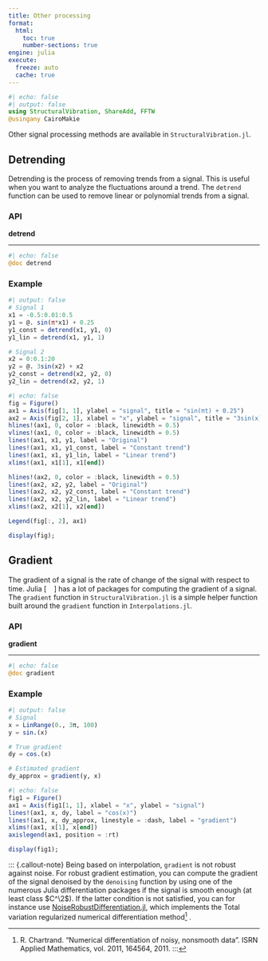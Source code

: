 ---
title: Other processing
format:
  html:
    toc: true
    number-sections: true
engine: julia
execute:
  freeze: auto
  cache: true
---

```{julia}
#| echo: false
#| output: false
using StructuralVibration, ShareAdd, FFTW
@usingany CairoMakie
```

Other signal processing methods are available in `StructuralVibration.jl`.

## Detrending

Detrending is the process of removing trends from a signal. This is useful when you want to analyze the fluctuations around a trend. The `detrend` function can be used to remove linear or polynomial trends from a signal.

### API

::: {.api}
**detrend**

---
```{julia}
#| echo: false
@doc detrend
```
:::

### Example
```{julia}
#| output: false
# Signal 1
x1 = -0.5:0.01:0.5
y1 = @. sin(π*x1) + 0.25
y1_const = detrend(x1, y1, 0)
y1_lin = detrend(x1, y1, 1)

# Signal 2
x2 = 0:0.1:20
y2 = @. 3sin(x2) + x2
y2_const = detrend(x2, y2, 0)
y2_lin = detrend(x2, y2, 1)
```

```{julia}
#| echo: false
fig = Figure()
ax1 = Axis(fig[1, 1], ylabel = "signal", title = "sin(πt) + 0.25")
ax2 = Axis(fig[2, 1], xlabel = "x", ylabel = "signal", title = "3sin(x) + x")
hlines!(ax1, 0, color = :black, linewidth = 0.5)
vlines!(ax1, 0, color = :black, linewidth = 0.5)
lines!(ax1, x1, y1, label = "Original")
lines!(ax1, x1, y1_const, label = "Constant trend")
lines!(ax1, x1, y1_lin, label = "Linear trend")
xlims!(ax1, x1[1], x1[end])

hlines!(ax2, 0, color = :black, linewidth = 0.5)
lines!(ax2, x2, y2, label = "Original")
lines!(ax2, x2, y2_const, label = "Constant trend")
lines!(ax2, x2, y2_lin, label = "Linear trend")
xlims!(ax2, x2[1], x2[end])

Legend(fig[:, 2], ax1)

display(fig);
```

## Gradient

The gradient of a signal is the rate of change of the signal with respect to time. Julia [![](/assets/logo/julia.svg){width=4mm}] has a lot of packages for computing the gradient of a signal. The `gradient` function in `StructuralVibration.jl` is a simple helper function built around the `gradient` function in `Interpolations.jl`.

### API

::: {.api}
**gradient**

---
```{julia}
#| echo: false
@doc gradient
```
:::

### Example
```{julia}
#| output: false
# Signal
x = LinRange(0., 3π, 100)
y = sin.(x)

# True gradient
dy = cos.(x)

# Estimated gradient
dy_approx = gradient(y, x)
```

```{julia}
#| echo: false
fig1 = Figure()
ax1 = Axis(fig1[1, 1], xlabel = "x", ylabel = "signal")
lines!(ax1, x, dy, label = "cos(x)")
lines!(ax1, x, dy_approx, linestyle = :dash, label = "gradient")
xlims!(ax1, x[1], x[end])
axislegend(ax1, position = :rt)

display(fig1);
```

::: {.callout-note}
Being based on interpolation, `gradient` is not robust against noise. For robust gradient estimation, you can compute the gradient of the signal denoised by the `denoising` function by using one of the numerous Julia differentiation packages if the signal is smooth enough (at least class $C^\2$). If the latter condition is not satisfied, you can for instance use [NoiseRobustDifferentiation.jl](https://adrianhill.de/NoiseRobustDifferentiation.jl/stable/), which implements the Total variation regularized numerical differentiation method[^1] .

[^1]: R. Chartrand. "Numerical differentiation of noisy, nonsmooth data". ISRN Applied Mathematics, vol. 2011, 164564, 2011.
:::